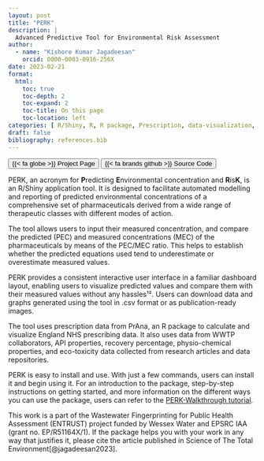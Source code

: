 ```yaml
---
layout: post
title: "PERK"
description: |
  Advanced Predictive Tool for Environmental Risk Assessment
author: 
  - name: "Kishore Kumar Jagadeesan"
    orcid: 0000-0003-0916-256X
date: 2023-02-21
format: 
  html:
    toc: true
    toc-depth: 2
    toc-expand: 2
    toc-title: On this page
    toc-location: left
categories: [ R/Shiny, R, R package, Prescription, data-visualization, Public Health, Environmental Monitoring]
draft: false
bibliography: references.bib
---
```


[<button type="button" class="btn btn-outline-primary"> {{< fa globe >}} Project Page </button>](https://perk.bath.ac.uk/){.btn target="_blank"} [<button type="button" class="btn btn-outline-secondary"> {{< fa brands github >}} Source Code </button>](https://github.com/jkkishore85/PERK/){.btn target="_blank"}

PERK, an acronym for **P**redicting **E**nvironmental concentration and **R**is**K**, is an R/Shiny application tool. It is designed to facilitate automated modelling and reporting of predicted environmental concentrations of a comprehensive set of pharmaceuticals derived from a wide range of therapeutic classes with different modes of action.

The tool allows users to input their measured concentration, and compare the predicted (PEC) and measured concentrations (MEC) of the pharmaceuticals by means of the PEC/MEC ratio. This helps to establish whether the predicted equations used tend to underestimate or overestimate measured values.

PERK provides a consistent interactive user interface in a familiar dashboard layout, enabling users to visualize predicted values and compare them with their measured values without any hassles¹². Users can download data and graphs generated using the tool in .csv format or as publication-ready images.

The tool uses prescription data from PrAna, an R package to calculate and visualize England NHS prescribing data. It also uses data from WWTP collaborators, API properties, recovery percentage, physio-chemical properties, and eco-toxicity data collected from research articles and data repositories.

PERK is easy to install and use. With just a few commands, users can install it and begin using it. For an introduction to the package, step-by-step instructions on getting started, and more information on the different ways you can use the package, users can refer to the [PERK-Walkthrough tutorial](https://perk.bath.ac.uk/articles/PERK-Walkthrough.html).

This work is a part of the Wastewater Fingerprinting for Public Health Assessment (ENTRUST) project funded by Wessex Water and EPSRC IAA (grant no. EP/R51164X/1). If the package helps you with your work in any way that justifies it, please cite the article published in Science of The Total Environment[@jagadeesan2023].
